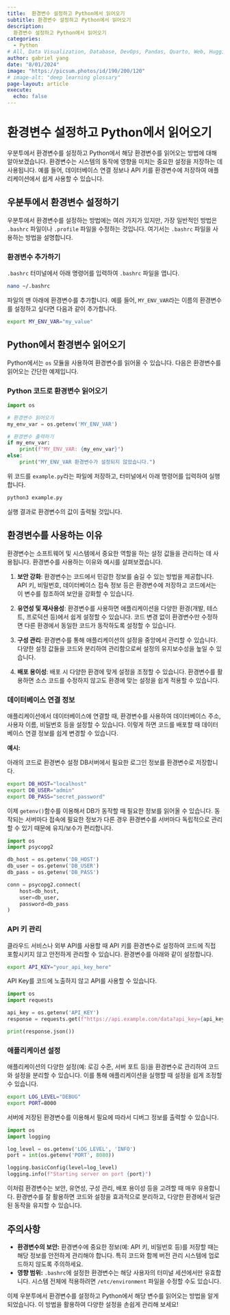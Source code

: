---
title:  환경변수 설정하고 Python에서 읽어오기
subtitle: 환경변수 설정하고 Python에서 읽어오기
description:
  환경변수 설정하고 Python에서 읽어오기
categories:
  - Python
# All, Data Visualization, Database, DevOps, Pandas, Quarto, Web, HuggingFace, Python
author: gabriel yang
date: "8/01/2024"
image: "https://picsum.photos/id/190/200/120"
# image-alt: "deep learning glossary"
page-layout: article
execute:
  echo: false
---

# 환경변수 설정하고 Python에서 읽어오기

우분투에서 환경변수를 설정하고 Python에서 해당 환경변수를 읽어오는 방법에 대해 알아보겠습니다. 환경변수는 시스템의 동작에 영향을 미치는 중요한 설정을 저장하는 데 사용됩니다. 예를 들어, 데이터베이스 연결 정보나 API 키를 환경변수에 저장하여 애플리케이션에서 쉽게 사용할 수 있습니다.

## 우분투에서 환경변수 설정하기

우분투에서 환경변수를 설정하는 방법에는 여러 가지가 있지만, 가장 일반적인 방법은 `.bashrc` 파일이나 `.profile` 파일을 수정하는 것입니다. 여기서는 `.bashrc` 파일을 사용하는 방법을 설명합니다.

### 환경변수 추가하기

`.bashrc` 터미널에서 아래 명령어를 입력하여 `.bashrc` 파일을 엽니다.

```bash
nano ~/.bashrc
```

파일의 맨 아래에 환경변수를 추가합니다. 예를 들어, `MY_ENV_VAR`라는 이름의 환경변수를 설정하고 싶다면 다음과 같이 추가합니다.

```bash
export MY_ENV_VAR="my_value"
```

## Python에서 환경변수 읽어오기

Python에서는 `os` 모듈을 사용하여 환경변수를 읽어올 수 있습니다. 다음은 환경변수를 읽어오는 간단한 예제입니다.

### Python 코드로 환경변수 읽어오기

```python
import os

# 환경변수 읽어오기
my_env_var = os.getenv('MY_ENV_VAR')

# 환경변수 출력하기
if my_env_var:
    print(f"MY_ENV_VAR: {my_env_var}")
else:
    print("MY_ENV_VAR 환경변수가 설정되지 않았습니다.")
```

위 코드를 `example.py`라는 파일에 저장하고, 터미널에서 아래 명령어를 입력하여 실행합니다.

```bash
python3 example.py
```
실행 결과로 환경변수의 값이 출력될 것입니다.

## 환경변수를 사용하는 이유

환경변수는 소프트웨어 및 시스템에서 중요한 역할을 하는 설정 값들을 관리하는 데 사용됩니다. 환경변수를 사용하는 이유와 예시를 살펴보겠습니다.

1. **보안 강화**: 환경변수는 코드에서 민감한 정보를 숨길 수 있는 방법을 제공합니다. API 키, 비밀번호, 데이터베이스 접속 정보 등은 환경변수에 저장하고 코드에서는 이 변수를 참조하여 보안을 강화할 수 있습니다.

2. **유연성 및 재사용성**: 환경변수를 사용하면 애플리케이션을 다양한 환경(개발, 테스트, 프로덕션 등)에서 쉽게 설정할 수 있습니다. 코드 변경 없이 환경변수만 수정하면 다른 환경에서 동일한 코드가 동작하도록 설정할 수 있습니다.

3. **구성 관리**: 환경변수를 통해 애플리케이션의 설정을 중앙에서 관리할 수 있습니다. 다양한 설정 값들을 코드와 분리하여 관리함으로써 설정의 유지보수성을 높일 수 있습니다.

4. **배포 용이성**: 배포 시 다양한 환경에 맞게 설정을 조정할 수 있습니다. 환경변수를 활용하면 소스 코드를 수정하지 않고도 환경에 맞는 설정을 쉽게 적용할 수 있습니다.

### 데이터베이스 연결 정보

애플리케이션에서 데이터베이스에 연결할 때, 환경변수를 사용하여 데이터베이스 주소, 사용자 이름, 비밀번호 등을 설정할 수 있습니다. 이렇게 하면 코드를 배포할 때 데이터베이스 연결 정보를 쉽게 변경할 수 있습니다.

**예시:**

아래의 코드로 환경변수 설정 DB서버에서 필요한 로그인 정보를 환경변수로 저장합니다.
```bash
export DB_HOST="localhost"
export DB_USER="admin"
export DB_PASS="secret_password"
```

이제 `getenv()`함수를 이용해서 DB가 동작할 때 필요한 정보를 읽어올 수 있습니다. 동작되는 서버마다 접속에 필요한 정보가 다른 경우 환경변수를 서버마다 독립적으로 관리할 수 있기 때문에 유지/보수가 편리합니다.

```python
import os
import psycopg2

db_host = os.getenv('DB_HOST')
db_user = os.getenv('DB_USER')
db_pass = os.getenv('DB_PASS')

conn = psycopg2.connect(
    host=db_host,
    user=db_user,
    password=db_pass
)
```

### API 키 관리

클라우드 서비스나 외부 API를 사용할 때 API 키를 환경변수로 설정하여 코드에 직접 포함시키지 않고 안전하게 관리할 수 있습니다. 환경변수를 아래와 같이 설정합니다.

```bash
export API_KEY="your_api_key_here"
```

API Key를 코드에 노출하지 않고 API를 사용할 수 있습니다.

```python
import os
import requests

api_key = os.getenv('API_KEY')
response = requests.get(f"https://api.example.com/data?api_key={api_key}")

print(response.json())
```

### 애플리케이션 설정

애플리케이션의 다양한 설정(예: 로깅 수준, 서버 포트 등)을 환경변수로 관리하여 코드와 설정을 분리할 수 있습니다. 이를 통해 애플리케이션을 실행할 때 설정을 쉽게 조정할 수 있습니다.

```bash
export LOG_LEVEL="DEBUG"
export PORT=8000
```

서버에 저장된 환경변수를 이용해서 필요에 따라서 디버그 정보를 출력할 수 있습니다.

```python
import os
import logging

log_level = os.getenv('LOG_LEVEL', 'INFO')
port = int(os.getenv('PORT', 8080))

logging.basicConfig(level=log_level)
logging.info(f"Starting server on port {port}")
```

이처럼 환경변수는 보안, 유연성, 구성 관리, 배포 용이성 등을 고려할 때 매우 유용합니다. 환경변수를 잘 활용하면 코드와 설정을 효과적으로 분리하고, 다양한 환경에서 일관된 동작을 유지할 수 있습니다.

## 주의사항

- **환경변수의 보안:** 환경변수에 중요한 정보(예: API 키, 비밀번호 등)를 저장할 때는 해당 정보를 안전하게 관리해야 합니다. 특히 코드와 함께 버전 관리 시스템에 업로드하지 않도록 주의하세요.
- **영향 범위:** `.bashrc`에 설정한 환경변수는 해당 사용자의 터미널 세션에서만 유효합니다. 시스템 전체에 적용하려면 `/etc/environment` 파일을 수정할 수도 있습니다.

이제 우분투에서 환경변수를 설정하고 Python에서 해당 변수를 읽어오는 방법을 알게 되었습니다. 이 방법을 활용하여 다양한 설정을 손쉽게 관리해 보세요!